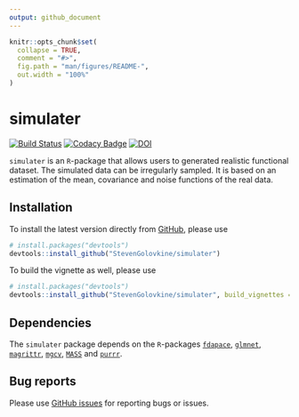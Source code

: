 ```yaml
---
output: github_document
---
```


<!-- README.md is generated from README.Rmd. Please edit that file -->

```r
knitr::opts_chunk$set(
  collapse = TRUE,
  comment = "#>",
  fig.path = "man/figures/README-",
  out.width = "100%"
)
```

# simulater

<!-- badges: start -->
[![Build Status](https://travis-ci.com/StevenGolovkine/simulater.svg?branch=main)](https://travis-ci.com/StevenGolovkine/simulater)
[![Codacy Badge](https://app.codacy.com/project/badge/Grade/bcb0d2da16ff4e6e8b8f7d09f7eb7739)](https://www.codacy.com/gh/StevenGolovkine/simulater/dashboard?utm_source=github.com&amp;utm_medium=referral&amp;utm_content=StevenGolovkine/simulater&amp;utm_campaign=Badge_Grade)
[![DOI](https://zenodo.org/badge/386667875.svg)](https://zenodo.org/badge/latestdoi/386667875)
<!-- badges: end -->

`simulater` is an `R`-package that allows users to generated realistic functional
dataset. The simulated data can be irregularly sampled. It is based on an
estimation of the mean, covariance and noise functions of the real data.


## Installation

To install the latest version directly from [GitHub](https://github.com/), 
please use 
``` r
# install.packages("devtools")
devtools::install_github("StevenGolovkine/simulater")
```

To build the vignette as well, please use
``` r
# install.packages("devtools")
devtools::install_github("StevenGolovkine/simulater", build_vignettes = TRUE)
```

## Dependencies

The `simulater` package depends on the `R`-packages [`fdapace`](https://CRAN.R-project.org/package=fdapace), [`glmnet`](https://CRAN.R-project.org/package=glmnet), [`magrittr`](https://CRAN.R-project.org/package=magrittr),
[`mgcv`](https://CRAN.R-project.org/package=mgcv),
[`MASS`](https://CRAN.R-project.org/package=MASS) and
[`purrr`](https://CRAN.R-project.org/package=purrr).

## Bug reports

Please use [GitHub issues](https://github.com/StevenGolovkine/simulater/issues) for reporting bugs or issues.
